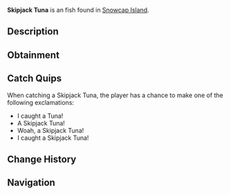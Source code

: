 {{FishInfobox
|image          = Skipjack Tuna.png
|rarity         = Unusual
|sea            = First Sea
|location       = [[Snowcap Island]]
|sublocation    = 
|sources        = Fishing Rod
|radar_location = 
|xp             = 100
|weather        = 
|time           = 
|season         = 
|bait           = 
|base_weight    = 16
|base_value     = 150
|weight_range   = 9
|base_chance    = 40
|base_resil     = 45
}}
'''Skipjack Tuna''' is an {{Rarity|Unusual}} fish found in [[Snowcap Island]].

== Description ==
{{Description|The Skipjack Tuna can be caught near Snowcap Island. They are extremely agile swimmers, allowing them to put up a strong fight against anglers.|Bestiary Entry}}

== Obtainment ==
{{Description|Found near Snowcap Island.|Bestiary Hint}}
{{Fish Availability|
Snowcap Island/Surrounding Ocean
|top_rods      = 
Krampus's Rod\82882.97\114494.09;
Magma Rod\78658.65\108658.64;
Leviathan's Fang Rod\74848.87\92412.83;
Plastic Rod\72483.8\100130.02;
Trident Rod\68379.66\88063.59;
Buddy Bond Rod\53821.44\86272.77;
Fast Rod\61510.53\105025.61;
Fischer's Rod\56860.41\97085.8;
Flimsy Rod\43953.9\86998.94;
Free Spirit Rod\64012.15\82438.83;
Ethereal Prism Rod\61512.59\66970.3;
No-Life Rod\60850.03\70332.59;
Seraphic Rod\60178.67\67051.85;
Rod Of The Forgotten Fang\56401.52\65027.57;
Challenger's Rod\55260.38\64913.55;
Rod Of The Exalted One\53502.1\64198.4;
Rod Of The Depths\50983.92\63283.16;
Zeus Rod\50735.88\61084.7;
Verdant Shear Rod\50142.84\59760.06;
Blazebringer Rod\48175.06\61491.85;
Depthseeker Rod\46195.43\55707.72;
Avalanche Rod\43029.12\50468.1;
Volcanic Rod\42762.2\55071.82;
Training Rod\41608.59\88850.69;
Steady Rod\20007.68\16816.27
|recommended   = Trident Rod
}}

== Catch Quips ==
When catching a Skipjack Tuna, the player has a chance to make one of the following exclamations:
* I caught a Tuna!
* A Skipjack Tuna!
* Woah, a Skipjack Tuna!
* I caught a Skipjack Tuna!

== Change History ==
{{Change History|{{subst:Current Version}}}}

== Navigation ==
{{Fish Navbox|Snowcap Island}}